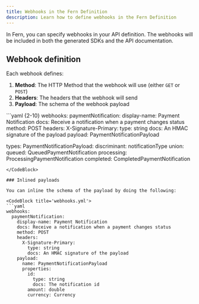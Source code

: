 ```yaml
---
title: Webhooks in the Fern Definition 
description: Learn how to define webhooks in the Fern Definition
---
```


In Fern, you can specify webhooks in your API definition. The webhooks will be included 
in both the generated SDKs and the API documentation.

## Webhook definition

Each webhook defines:

1. **Method**: The HTTP Method that the webhook will use (either `GET` or `POST`)
2. **Headers**: The headers that the webhook will send
3. **Payload**: The schema of the webhook payload

<CodeBlock title='webhooks.yml'>
  ```yaml {2-10}
  webhooks: 
    paymentNotification: 
      display-name: Payment Notification
      docs: Receive a notification when a payment changes status
      method: POST 
      headers: 
        X-Signature-Primary: 
          type: string 
          docs: An HMAC signature of the payload
      payload: PaymentNotificationPayload
  
  types: 
    PaymentNotificationPayload: 
      discriminant: notificationType
      union: 
        queued: QueuedPaymentNotification
        processing: ProcessingPaymentNotification
        completed: CompletedPaymentNotification
  ```
</CodeBlock>

### Inlined payloads

You can inline the schema of the payload by doing the following: 

<CodeBlock title='webhooks.yml'>
  ```yaml
  webhooks: 
    paymentNotification: 
      display-name: Payment Notification
      docs: Receive a notification when a payment changes status
      method: POST 
      headers: 
        X-Signature-Primary: 
          type: string 
          docs: An HMAC signature of the payload
      payload:
        name: PaymentNotificationPayload
        properties: 
          id:
            type: string
            docs: The notification id
          amount: double
          currency: Currency
  ```
</CodeBlock>

